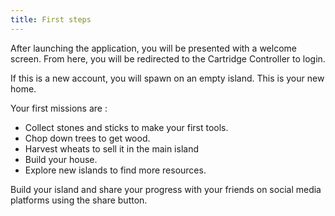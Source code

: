 ```yaml
---
title: First steps
---
```


After launching the application, you will be presented with a welcome screen. From here, you will be redirected to the Cartridge Controller to login.

If this is a new account, you will spawn on an empty island. This is your new home.

Your first missions are :
- Collect stones and sticks to make your first tools.
- Chop down trees to get wood.
- Harvest wheats to sell it in the main island
- Build your house.
- Explore new islands to find more resources.

Build your island and share your progress with your friends on social media platforms using the share button.
